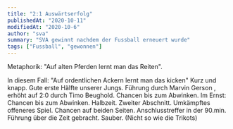 ```yaml
---
title: "2:1 Auswärtserfolg"
publishedAt: "2020-10-11"
modifiedAt: "2020-10-6"
author: "sva"
summary: "SVA gewinnt nachdem der Fussball erneuert wurde"
tags: ["Fussball", "gewonnen"]
---
```


Metaphorik: "Auf alten Pferden lernt man das Reiten". 

In diesem Fall: "Auf ordentlichen Ackern lernt man das kicken" Kurz und knapp. Gute erste Hälfte unserer Jungs. 
Führung durch Marvin Gerson , erhöht auf 2:0 durch Timo Beughold. Chancen bis zum Abwinken. 
Im Ernst: Chancen bis zum Abwinken. Halbzeit. Zweiter Abschnitt. Umkämpftes offeneres Spiel. Chancen auf beiden Seiten. 
Anschlusstreffer in der 90.min. Führung über die Zeit gebracht. Sauber. (Nicht so wie die Trikots)

